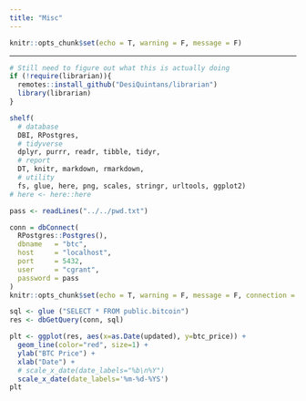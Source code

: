 ---
title: "Misc"
---


```{r setup, include=FALSE}
knitr::opts_chunk$set(echo = T, warning = F, message = F)
```

---

```{r}
# Still need to figure out what this is actually doing
if (!require(librarian)){
  remotes::install_github("DesiQuintans/librarian")
  library(librarian)
}

shelf(
  # database
  DBI, RPostgres,
  # tidyverse
  dplyr, purrr, readr, tibble, tidyr,
  # report
  DT, knitr, markdown, rmarkdown,
  # utility
  fs, glue, here, png, scales, stringr, urltools, ggplot2)
# here <- here::here

pass <- readLines("../../pwd.txt")

conn = dbConnect(
  RPostgres::Postgres(),
  dbname   = "btc",
  host     = "localhost",
  port     = 5432,
  user     = "cgrant",
  password = pass
)
knitr::opts_chunk$set(echo = T, warning = F, message = F, connection = "conn")
```


```{r query}
sql <- glue ("SELECT * FROM public.bitcoin")
res <- dbGetQuery(conn, sql)
```

```{r}
plt <- ggplot(res, aes(x=as.Date(updated), y=btc_price)) +
  geom_line(color="red", size=1) +
  ylab("BTC Price") +
  xlab("Date") +
  # scale_x_date(date_labels="%b\n%Y")
  scale_x_date(date_labels='%m-%d-%YS')
plt
```


